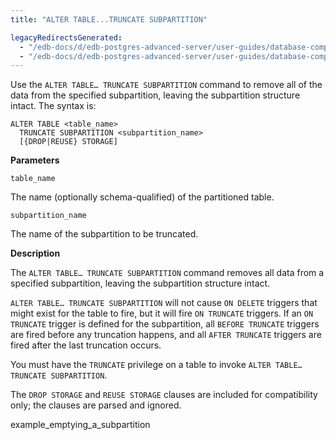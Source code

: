 ```yaml
---
title: "ALTER TABLE...TRUNCATE SUBPARTITION"

legacyRedirectsGenerated:
  - "/edb-docs/d/edb-postgres-advanced-server/user-guides/database-compatibility-table-partitioning-guide/13/alter_table_truncate_subpartition.html"
  - "/edb-docs/d/edb-postgres-advanced-server/user-guides/database-compatibility-table-partitioning-guide/latest/alter_table_truncate_subpartition.html"
---
```


<div id="alter_table_truncate_subpartition" class="registered_link"></div>

Use the `ALTER TABLE… TRUNCATE SUBPARTITION` command to remove all of the data from the specified subpartition, leaving the subpartition structure intact. The syntax is:

```text
ALTER TABLE <table_name>
  TRUNCATE SUBPARTITION <subpartition_name>
  [{DROP|REUSE} STORAGE]
```

**Parameters**

`table_name`

 The name (optionally schema-qualified) of the partitioned table.

`subpartition_name`

 The name of the subpartition to be truncated.

**Description**

The `ALTER TABLE… TRUNCATE SUBPARTITION` command removes all data from a specified subpartition, leaving the subpartition structure intact.

`ALTER TABLE… TRUNCATE SUBPARTITION` will not cause `ON DELETE` triggers that might exist for the table to fire, but it will fire `ON TRUNCATE` triggers. If an `ON TRUNCATE` trigger is defined for the subpartition, all `BEFORE TRUNCATE` triggers are fired before any truncation happens, and all `AFTER TRUNCATE` triggers are fired after the last truncation occurs.

You must have the `TRUNCATE` privilege on a table to invoke `ALTER TABLE… TRUNCATE SUBPARTITION`.

The `DROP STORAGE` and `REUSE STORAGE` clauses are included for compatibility only; the clauses are parsed and ignored.

<div class="toctree" maxdepth="3">

example_emptying_a_subpartition

</div>
